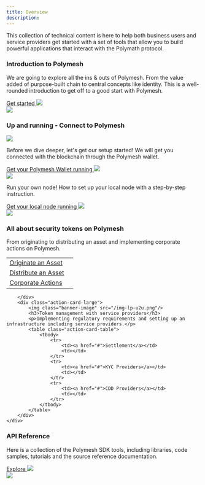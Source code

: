 ```yaml
---
title: Overview
description:
---
```


This collection of technical content is here to help both business users and service providers get started with a set of tools that allow you to build powerful applications that interact with the Polymath protocol.

<div class="box-overview-card">
	<div class="content-left">
		<h3>Introduction to Polymesh</h3>
		<p>We are going to explore all the ins & outs of Polymesh. From the value added of purpose-built chain to central concepts like identity. This is a well-rounded introduction to get off to a good start with Polymesh.</p>
		<a class="action-link" href="#">
			Get started
			<img src="/icon-arrow-right.svg"/>
		</a>
	</div>
	<div class="image-right">
		<img src="/illu-p-screen.svg"/>
	</div>
</div>

<div class="box-action-cards">
	<h3>Up and running - Connect to Polymesh</h3>
	<div class="content-wrapper">
		<div class="action-card">
			<img class="action-icon" src="/icon-business.svg"/>
			<p>Before we dive deeper, let's get our setup started! We will get you connected with the blockchain through the Polymesh wallet.</p>
			<a class="action-link" href="#">
				Get your Polymesh Wallet running
				<img src="/icon-arrow-right.svg"/>
			</a>
		</div>
		<div class="action-card">
			<img class="action-icon" src="/icon-developer.svg"/>
			<p>Run your own node! How to set up your local node with a step-by-step instruction.</p>
			<a class="action-link" href="#">
				Get your local node running
				<img src="/icon-arrow-right.svg"/>
			</a>
		</div>
	</div>
</div>


<div class="box-action-cards">
	<div class="content-wrapper">
		<div class="action-card-large">
			<img class="banner-image" src="/img-lp-u1u.png"/>
			<h3>All about security tokens on Polymesh</h3>
			<p>From originating to distributing an asset and implementing corporate actions on Polymesh.</p>
			<table class="action-card-table">
				<tbody>
					<tr>
						<td><a href="#">Originate an Asset</a></td>
						<td></td>
					</tr>
					<tr>
						<td><a href="#">Distribute an Asset</a></td>
						<td></td>
					</tr>
					<tr>
						<td><a href="#">Corporate Actions</a></td>
						<td></td>
					</tr>
				</tbody>
			</table>
			
		</div>
		<div class="action-card-large">
			<img class="banner-image" src="/img-lp-u2u.png"/>
			<h3>Token management with service providers</h3>
			<p>Implementing regulatory requirements and setting up an infrastructure including service providers.</p>
			<table class="action-card-table">
				<tbody>
					<tr>
						<td><a href="#">Settlement</a></td>
						<td></td>
					</tr>
					<tr>
						<td><a href="#">KYC Providers</a></td>
						<td></td>
					</tr>
					<tr>
						<td><a href="#">CDD Providers</a></td>
						<td></td>
					</tr>
				</tbody>
			</table>
		</div>
	</div>
</div>


<div class="box-overview-card">
	<div class="content-left">
		<h3>API Reference</h3>
		<p>Here is a collection of the Polymesh SDK tools, including libraries, code samples, tutorials and the source reference documentation.</p>
		<a class="action-link" href="#">
			Explore
			<img src="/icon-arrow-right.svg"/>
		</a>
	</div>
	<div class="image-right">
		<img src="/illu-p-code.svg"/>
	</div>
</div>